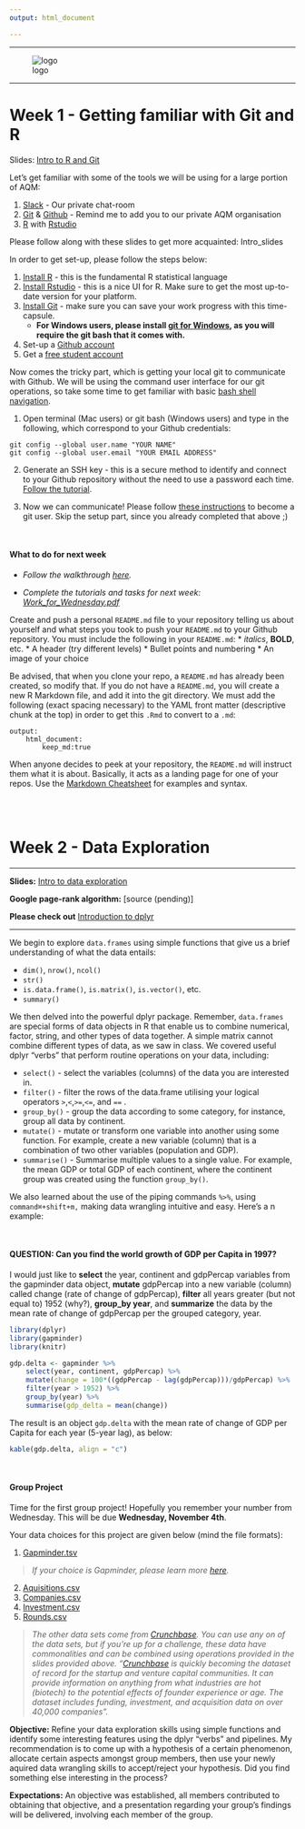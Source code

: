 ```yaml
---
output: html_document

---
```


___
![logo](logo.png)

___

# Week 1 - Getting familiar with Git and R

Slides: [Intro to R and Git](https://htmlpreview.github.io/?https://github.com/AQM-UBC/CourseMaterial/blob/master/Week1_Setup/slides01_Intro.html)

Let's get familiar with some of the tools we will be using for a large portion of AQM:

1. [Slack](https://slack.com/) - Our private chat-room
2. [Git](http://www.git-scm.com/) & [Github](https://github.com/) - Remind me to add you to our private AQM organisation
3. [R](https://www.r-project.org/) with [Rstudio](https://www.rstudio.com/)

Please follow along with these slides to get more acquainted: Intro_slides

In order to get set-up, please follow the steps below:

1. [Install R](http://cran.stat.sfu.ca/) - this is the fundamental R statistical language
2. [Install Rstudio](https://www.rstudio.com/products/rstudio/download/) - this is a nice UI for R. Make sure to get the most up-to-date version for your platform.
3. [Install Git](http://git-scm.com/) - make sure you can save your work progress with this time-capsule. 
	* **For Windows users, please install [git for Windows](https://git-for-windows.github.io/), as you will require the git bash that it comes with.**
4. Set-up a [Github account](https://github.com/)
5. Get a [free student account](https://education.github.com/)

Now comes the tricky part, which is getting your local git to communicate with Github. We will be using the command user interface for our git operations, so take some time to get familiar with basic [bash shell navigation](http://www.linuxcommand.org/lts0020.php).

1. Open terminal (Mac users) or git bash (Windows users) and type in the following, which correspond to your Github credentials:

```
git config --global user.name "YOUR NAME"
git config --global user.email "YOUR EMAIL ADDRESS"
```

2. Generate an SSH key - this is a secure method to identify and connect to your Github repository without the need to use a password each time. [Follow the tutorial](https://help.github.com/articles/generating-ssh-keys/).

3. Now we can communicate! Please follow [these instructions](http://rogerdudler.github.io/git-guide/) to become a git user. Skip the setup part, since you already completed that above ;)

<br>

#### What to do for next week

* _Follow the walkthrough [here](https://github.com/AQM-UBC/CourseMaterial/raw/master/Week1_Setup/SetupWalkthrough.pdf)._

* _Complete the tutorials and tasks for next week: [Work_for_Wednesday.pdf](https://github.com/AQM-UBC/CourseMaterial/raw/master/Week2_Exploration/Work_for_Wednesday.pdf)_

Create and push a personal `README.md` file to your repository telling us about yourself and what steps you took to push your `README.md` to your Github repository. You must include the following in your `README.md`: 
	* _italics_, **BOLD**, etc.
	* A header (try different levels)
	* Bullet points and numbering
	* An image of your choice

Be advised, that when you clone your repo, a `README.md` has already been created, so modify that. If you do not have a `README.md`, you will create a new R Markdown file, and add it into the git directory. We must add the following (exact spacing necessary) to the YAML front matter (descriptive chunk at the top) in order to get this `.Rmd` to convert to a `.md`:

```
output:
    html_document:
        keep_md:true
```

When anyone decides to peek at your repository, the ``README.md`` will instruct them what it is about. Basically, it acts as a landing page for one of your repos. Use the [Markdown Cheatsheet](http://assemble.io/docs/Cheatsheet-Markdown.html) for examples and syntax.

<br>
<br>

# Week 2 - Data Exploration

___
**Slides:** [Intro to data exploration](https://htmlpreview.github.io/?https://github.com/AQM-UBC/CourseMaterial/blob/master/Week2_Exploration/index.html)

**Google page-rank algorithm:** [source (pending)]

**Please check out** [Introduction to dplyr](https://cran.rstudio.com/web/packages/dplyr/vignettes/introduction.html)

___

We begin to explore `data.frames` using simple functions that give us a brief understanding of what the data entails:

* `dim()`, `nrow()`, `ncol()`
* `str()`
* `is.data.frame()`, `is.matrix()`, `is.vector()`, etc.
* `summary()`

We then delved into the powerful dplyr package. Remember, `data.frames` are special forms of data objects in R that enable us to combine numerical, factor, string, and other types of data together. A simple matrix cannot combine different types of data, as we saw in class. We covered useful dplyr "verbs" that perform routine operations on your data, including:

* `select()` - select the variables (columns) of the data you are interested in.
* `filter()` - filter the rows of the data.frame utilising your logical operators `>`,`<`,`>=`,`<=`, and `==` .
* `group_by()` - group the data according to some category, for instance, group all data by continent.
* `mutate()` - mutate or transform one variable into another using some function. For example, create a new variable (column) that is a combination of two other variables (population and GDP).
* `summarise()`  - Summarise multiple values to a single value. For example, the mean GDP or total GDP of each continent, where the continent group was created using the function `group_by()`.

We also learned about the use of the piping commands `%>%`, using `command⌘+shift+m,` making data wrangling intuitive and easy. Here's a n example:

<br>

#### QUESTION: Can you find the world growth of GDP per Capita in 1997?

I would just like to **select** the year, continent and gdpPercap variables from the gapminder data object, **mutate** gdpPercap into a new variable (column) called change (rate of change of gdpPercap), **filter** all years greater (but not equal to) 1952 (why?), **group_by year**, and **summarize** the data by the mean rate of change of gdpPercap per the grouped category, year.

```r
library(dplyr)
library(gapminder)
library(knitr)
```

```r
gdp.delta <- gapminder %>%
    select(year, continent, gdpPercap) %>%
    mutate(change = 100*((gdpPercap - lag(gdpPercap)))/gdpPercap) %>%
    filter(year > 1952) %>%
    group_by(year) %>%
    summarise(gdp_delta = mean(change))
```

The result is an object `gdp.delta` with the mean rate of change of GDP per Capita for each year (5-year lag), as below:

```r
kable(gdp.delta, align = "c")
```

<br>

#### Group Project

Time for the first group project! Hopefully you remember your number from Wednesday. This will be due **Wednesday, November 4th**.

Your data choices for this project are given below (mind the file formats):

1. [Gapminder.tsv](https://raw.githubusercontent.com/AQM-UBC/CourseMaterial/master/Week2_Exploration/Data/gapminder.tsv)

> _If your choice is Gapminder, please learn more [here](https://github.com/jennybc/gapminder)._

2. [Aquisitions.csv](https://raw.githubusercontent.com/AQM-UBC/CourseMaterial/master/Week2_Exploration/Data/CrunchBase/Aquisitions.csv)
3. [Companies.csv](https://raw.githubusercontent.com/AQM-UBC/CourseMaterial/master/Week2_Exploration/Data/CrunchBase/Companies.csv)
4. [Investment.csv](https://raw.githubusercontent.com/AQM-UBC/CourseMaterial/master/Week2_Exploration/Data/CrunchBase/Investment.csv)
5. [Rounds.csv](https://raw.githubusercontent.com/AQM-UBC/CourseMaterial/master/Week2_Exploration/Data/CrunchBase/Rounds.csv)

> _The other data sets come from [Crunchbase](https://modeanalytics.com/crunchbase). You can use any on of the data sets, but if you're up for a challenge, these data have commonalities and can be combined using operations provided in the slides provided above. "[Crunchbase](https://modeanalytics.com/crunchbase) is quickly becoming the dataset of record for the startup and venture capital communities. It can provide information on anything from what industries are hot (biotech) to the potential effects of founder experience or age. The dataset includes funding, investment, and acquisition data on over 40,000 companies"._ 

**Objective:** Refine your data exploration skills using simple functions and identify some interesting features using the dplyr "verbs" and pipelines. My recommendation is to come up with a hypothesis of a certain phenomenon, allocate certain aspects amongst group members, then use your newly aquired data wrangling skills to accept/reject your hypothesis. Did you find something else interesting in the process?

**Expectations:** An objective was established, all members contributed to obtaining that objective, and a presentation regarding your group's findings will be delivered, involving each member of the group.

<br>


